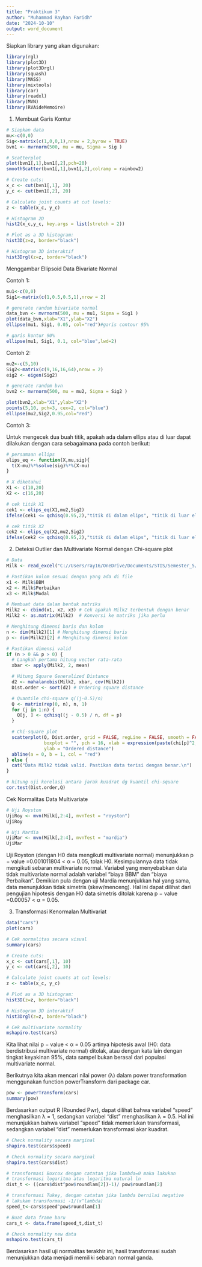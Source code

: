 ```yaml
---
title: "Praktikum 3"
author: "Muhammad Rayhan Faridh"
date: "2024-10-10"
output: word_document
---
```


Siapkan library yang akan digunakan:
```r
library(rgl)
library(plot3D)
library(plot3Drgl)
library(squash)
library(MASS)
library(mixtools)
library(car)
library(readxl)
library(MVN)
library(RVAideMemoire)
```

1. Membuat Garis Kontur
```r
# Siapkan data
mu<-c(0,0)
Sig<-matrix(c(1,0,0,1),nrow = 2,byrow = TRUE)
bvn1 <- mvrnorm(500, mu = mu, Sigma = Sig )

# Scatterplot
plot(bvn1[,1],bvn1[,2],pch=20)
smoothScatter(bvn1[,1],bvn1[,2],colramp = rainbow2)
```

```r
# Create cuts:
x_c <- cut(bvn1[,1], 20)
y_c <- cut(bvn1[,2], 20)

# Calculate joint counts at cut levels:
z <- table(x_c, y_c)

# Histogram 2D
hist2(x_c,y_c, key.args = list(stretch = 2))

# Plot as a 3D histogram:
hist3D(z=z, border="black")

# Histogram 3D interaktif
hist3Drgl(z=z, border="black")
```

Menggambar Ellipsoid Data Bivariate Normal

Contoh 1:
```r
mu1<-c(0,0)
Sig1<-matrix(c(1,0.5,0.5,1),nrow = 2)

# generate random bivariate normal
data_bvn <- mvrnorm(500, mu = mu1, Sigma = Sig1 )
plot(data_bvn,xlab="X1",ylab="X2")
ellipse(mu1, Sig1, 0.05, col="red")#garis contour 95%

# garis kontur 90%
ellipse(mu1, Sig1, 0.1, col="blue",lwd=2)
```

Contoh 2:
```r
mu2<-c(5,10)
Sig2<-matrix(c(9,16,16,64),nrow = 2)
eig2 <- eigen(Sig2)

# generate random bvn
bvn2 <- mvrnorm(500, mu = mu2, Sigma = Sig2 )

plot(bvn2,xlab="X1",ylab="X2")
points(5,10, pch=3, cex=2, col="blue")
ellipse(mu2,Sig2,0.95,col="red")
```

Contoh 3:

Untuk mengecek dua buah titik, apakah ada dalam ellips atau di luar dapat dilakukan dengan cara sebagaimana pada contoh berikut:
```r
# persamaan ellips
elips_eq <- function(X,mu,sig){
  t(X-mu)%*%solve(sig)%*%(X-mu)
}

# X diketahui
X1 <- c(10,20)
X2 <- c(16,20)

# cek titik X1
cek1 <- elips_eq(X1,mu2,Sig2)
ifelse(cek1 <= qchisq(0.95,2),"titik di dalam elips", "titik di luar elips")

# cek titik X2
cek2 <- elips_eq(X2,mu2,Sig2)
ifelse(cek2 <= qchisq(0.95,2),"titik di dalam elips", "titik di luar elips")
```

2. Deteksi Outlier dan Multivariate Normal dengan Chi-square plot
```r
# Data
Milk <- read_excel("C://Users/ray16/OneDrive/Documents/STIS/Semester_5/APG/Tugas/P3/Milk.xlsx")

# Pastikan kolom sesuai dengan yang ada di file
x1 <- Milk$BBM
x2 <- Milk$Perbaikan
x3 <- Milk$Modal

# Membuat data dalam bentuk matriks
Milk2 <- cbind(x1, x2, x3) # Cek apakah Milk2 terbentuk dengan benar
Milk2 <- as.matrix(Milk2)  # Konversi ke matriks jika perlu

# Menghitung dimensi baris dan kolom
n <- dim(Milk2)[1] # Menghitung dimensi baris
p <- dim(Milk2)[2] # Menghitung dimensi kolom

# Pastikan dimensi valid
if (n > 0 && p > 0) {
  # Langkah pertama hitung vector rata-rata
  xbar <- apply(Milk2, 2, mean)

  # Hitung Square Generalized Distance
  d2 <- mahalanobis(Milk2, xbar, cov(Milk2))
  Dist.order <- sort(d2) # Ordering square distance

  # Quantile chi-square q((j-0.5)/n)
  Q <- matrix(rep(0, n), n, 1)
  for (j in 1:n) {
    Q[j, ] <- qchisq((j - 0.5) / n, df = p)
  }

  # Chi-square plot
  scatterplot(Q, Dist.order, grid = FALSE, regLine = FALSE, smooth = FALSE,
              boxplot = "", pch = 16, xlab = expression(paste(chi[p]^2, " quantile")),
              ylab = "Ordered distance")
  abline(a = 0, b = 1, col = "red")
} else {
  cat("Data Milk2 tidak valid. Pastikan data terisi dengan benar.\n")
}

# hitung uji korelasi antara jarak kuadrat dg kuantil chi-square
cor.test(Dist.order,Q)
```

Cek Normalitas Data Multivariate
```r
# Uji Royston
UjiRoy <- mvn(Milk[,2:4], mvnTest = "royston")
UjiRoy
```

```r
# Uji Mardia
UjiMar <- mvn(Milk[,2:4], mvnTest = "mardia")
UjiMar
```
Uji Royston (dengan H0 data mengikuti multivariate normal) menunjukkan p − value =0.001011804 < α = 0.05, tolak H0. Kesimpulannya data tidak mengikuti sebaran multivariate normal. Variabel yang menyebabkan data tidak multivariate normal adalah variabel “biaya BBM” dan “biaya Perbaikan”. Demikian pula dengan uji Mardia menunjukkan hal yang sama, data menunjukkan tidak simetris (skew/menceng). Hal ini dapat dilihat dari pengujian hipotesis dengan H0 data simetris ditolak karena p − value =0.00057 < α = 0.05.

3. Transformasi Kenormalan Multivariat
```r
data("cars")
plot(cars)

# Cek normalitas secara visual
summary(cars)

# Create cuts:
x_c <- cut(cars[,1], 10)
y_c <- cut(cars[,2], 10)

# Calculate joint counts at cut levels:
z <- table(x_c, y_c)

# Plot as a 3D histogram:
hist3D(z=z, border="black")

# Histogram 3D interaktif
hist3Drgl(z=z, border="black")

# Cek multivariate normality
mshapiro.test(cars)
```
Kita lihat nilai p − value < α = 0.05 artinya hipotesis awal (H0: data berdistribusi multivariate normal) ditolak, atau dengan kata lain dengan tingkat keyakinan 95%, data sampel bukan berasal dari populasi multivariate normal.

Berikutnya kita akan mencari nilai power (λ) dalam power transformation menggunakan function powerTransform dari package car.
```r
pow <- powerTransform(cars)
summary(pow)
```
Berdasarkan output R (Rounded Pwr), dapat dilihat bahwa variabel “speed” menghasilkan λ = 1, sedangkan variabel “dist” menghasilkan λ = 0.5. Hal ini menunjukkan bahwa variabel “speed” tidak memerlukan transformasi, sedangkan variabel “dist” memerlukan transformasi akar kuadrat.

```r
# Check normality secara marginal
shapiro.test(cars$speed)

# Check normality secara marginal
shapiro.test(cars$dist)

# transformasi Boxcox dengan catatan jika lambda=0 maka lakukan
# transformasi logaritma atau logaritma natural ln
dist_t <- ((cars$dist^pow$roundlam[2])-1)/ pow$roundlam[2]

# transformasi Tukey, dengan catatan jika lambda bernilai negative 
# lakukan transformasi -1/(x^lambda)
speed_t<-cars$speed^pow$roundlam[1]

# Buat data frame baru
cars_t <- data.frame(speed_t,dist_t)

# Check normality new data
mshapiro.test(cars_t)
```
Berdasarkan hasil uji normalitas terakhir ini, hasil transformasi sudah menunjukkan data menjadi memiliki sebaran normal ganda.